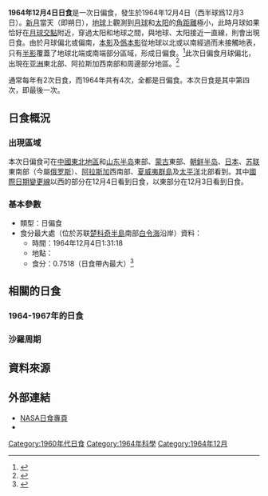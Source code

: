 {{Infobox Solar eclipse
| Year        = 1964
| Month       = 12
| Day         = 4
| Type        = 日偏食
| Image       = SE1964Dec04P.png
| Image size  = 200px
| Image intro = 1964年12月4日日偏食路徑圖
  <!--   日食資料   -->
| Gamma       = 1.1193
| Mag         = 0.7518
| Saros       = 122
| Saros total = 70
| Saros seq   = 55
  <!--     食甚     -->
| Duration    = 
| Location    = [[苏联|苏联]][[楚科奇半島|楚科奇半島]]南部[[白令海|白令海]]沿岸
| Coords      = {{coord|64.3|N|173.3|W}}
| Width       = 
  <!--   開始時間   -->
| Partial     = 
| Start type  = 
| Centre      = 
| Greatest    = 1:31:18
  <!--     倒數     -->
| hour        = 01
| minute      = 31
| second      = 18
| Duration_s  = 
}}
'''1964年12月4日日食'''是一次日偏食，發生於1964年12月4日（西半球爲12月3日）。[[新月|新月]]當天（即朔日），[[地球|地球]]上觀測到[[月球|月球]]和[[太阳|太阳]]的[[角距離|角距離]]極小，此時月球如果恰好在[[月球交點|月球交點]]附近，穿過太阳和地球之間，與地球、太阳接近一直線，則會出現日食。由於月球偏北或偏南，[[本影|本影]]及[[僞本影|僞本影]]從地球以北或以南經過而未接觸地表，只有[[半影|半影]]覆蓋了地球北端或南端部分區域，形成日偏食。<ref name="astron">{{cite web|author=樊忠玉|title=日（月）食|url=http://www.astron.ac.cn/bencandy-51-1630-1.htm|publisher=中国天文科普网|accessdate=2016-03-20|archive-date=2014-09-17|archive-url=https://web.archive.org/web/20140917080048/http://www.astron.ac.cn/bencandy-51-1630-1.htm|dead-url=no}}</ref>此次日偏食月球偏北，出現在[[亚洲|亚洲]]東北部、阿拉斯加西南部和周邊部分地區。<ref name="NASAGIF">{{cite web|author=Fred Espenak|title=Paritial Solar Eclipse of 1964 Dec 04|url=http://eclipse.gsfc.nasa.gov/SEplot/SEplot1951/SE1964Dec04P.GIF|publisher=NASA Eclipse Web Site|accessdate=2016-03-20|archive-date=2020-10-20|archive-url=https://web.archive.org/web/20201020060854/https://eclipse.gsfc.nasa.gov/SEplot/SEplot1951/SE1964Dec04P.GIF|dead-url=no}}{{en}}</ref>

通常每年有2次日食，而1964年共有4次，全都是日偏食。本次日食是其中第四次，即最後一次。

== 日食概況 ==
=== 出現區域 ===
本次日偏食可在[[中國東北地區|中國東北地區]]和[[山东半岛|山东半岛]]東部、[[蒙古人民共和国|蒙古]]東部、[[朝鲜半岛|朝鲜半岛]]、[[日本|日本]]、[[苏联|苏联]]東南部（今屬[[俄罗斯|俄罗斯]]）、[[阿拉斯加州|阿拉斯加]]西南部、[[夏威夷群島|夏威夷群島]]及[[太平洋|太平洋]]北部看到。其中[[國際日期變更線|國際日期變更線]]以西的部分在12月4日看到日食，以東部分在12月3日看到日食。

=== 基本參數 ===
{{NoteUTC}}
* 類型：日偏食
* 食分最大處（位於苏联[[楚科奇半島|楚科奇半島]]南部[[白令海|白令海]]沿岸）資料：
** 時間：1964年12月4日1:31:18
** 地點：{{coord|64.3|N|173.3|W}}
** 食分：0.7518（日食帶內最大）<ref name="Besselian">{{cite web|author=Fred Espenak|title=Besselian Elements - Paritial Solar Eclipse of 1964 Dec 04|url=http://eclipse.gsfc.nasa.gov/SEsearch/SEdata.php?Ecl=19641204|publisher=NASA Eclipse Web Site|accessdate=2016-03-20|archive-date=2020-10-20|archive-url=https://web.archive.org/web/20201020054435/https://eclipse.gsfc.nasa.gov/SEsearch/SEdata.php?Ecl=19641204|dead-url=no}}{{en}}</ref>

== 相關的日食 ==
=== 1964-1967年的日食 ===
{{Solar eclipse set 1964-1967}}

=== 沙羅周期 ===
{{Solar Saros series 122}}

== 資料來源 ==
{{reflist}}

== 外部連結 ==
{{日食主題}}
* [http://eclipse.gsfc.nasa.gov/solar.html NASA日食專頁]{{Wayback|url=http://eclipse.gsfc.nasa.gov/solar.html |date=20190108200537 }}{{en}}
* {{Partial solar eclipse NASA reference|1951/SE1964Dec04P|19641204}}

{{Solar eclipses
|nature=日偏食
|previous=[[1964年7月9日日食|1964年7月9日日食]]
|natureprevious=日偏食
|next=[[1965年5月30日日食|1965年5月30日日食]]
|naturenext=日全食
|previoussamenature=[[1964年7月9日日食|1964年7月9日日食]]
|nextsamenature=[[1967年5月9日日食|1967年5月9日日食]]
}}
{{日食}}

[[Category:1960年代日食|Category:1960年代日食]]
[[Category:1964年科學|Category:1964年科學]]
[[Category:1964年12月|Category:1964年12月]]